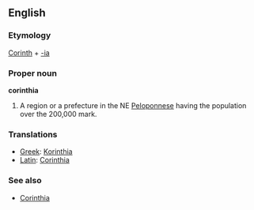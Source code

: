 {{wikipedia}}
==English==

===Etymology===
[[Corinth]] + [[-ia]]

===Proper noun===
'''corinthia'''

# A region or a prefecture in the NE [[Peloponnese]] having the population over the 200,000 mark.

===Translations===

*[[Greek]]: [[Korinthia]]
*[[Latin]]: [[Corinthia]]

===See also===
*[[w:Corinthia|Corinthia]]